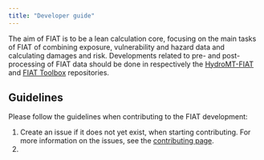 ```yaml
---
title: "Developer guide"
---
```


The aim of FIAT is to be a lean calculation core, focusing on the main tasks of FIAT of combining exposure, vulnerability and hazard data and calculating damages and risk. Developments related to pre- and post-processing of FIAT data should be done in respectively the [HydroMT-FIAT](https://deltares.github.io/hydromt_fiat/latest) and [FIAT Toolbox](https://github.com/Deltares/fiat_toolbox) repositories.

## Guidelines
Please follow the guidelines when contributing to the FIAT development:

1. Create an issue if it does not yet exist, when starting contributing. For more information on the issues, see the [contributing page](index.qmd/@sec-issue-conventions).
2.

